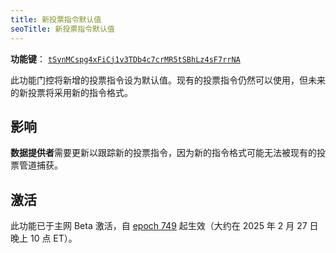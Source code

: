 ```yaml
---
title: 新投票指令默认值
seoTitle: 新投票指令默认值
---
```


**功能键**：
[`tSynMCspg4xFiCj1v3TDb4c7crMR5tSBhLz4sF7rrNA`](https://explorer.solana.com/address/tSynMCspg4xFiCj1v3TDb4c7crMR5tSBhLz4sF7rrNA)

此功能门控将新增的投票指令设为默认值。现有的投票指令仍然可以使用，但未来的新投票将采用新的指令格式。

## 影响

**数据提供者**需要更新以跟踪新的投票指令，因为新的指令格式可能无法被现有的投票管道捕获。

## 激活

此功能已于主网 Beta 激活，自 [epoch 749](https://explorer.solana.com/epoch/748)
起生效（大约在 2025 年 2 月 27 日晚上 10 点 ET）。
